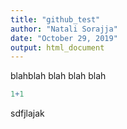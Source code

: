 ```yaml
---
title: "github_test"
author: "Natali Sorajja"
date: "October 29, 2019"
output: html_document
---
```



blahblah blah blah blah

```r
1+1

```

sdfjlajak